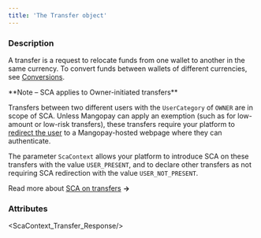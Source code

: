 ```yaml
---
title: 'The Transfer object'
---
```


  
### Description
A transfer is a request to relocate funds from one wallet to another in the same currency. To convert funds between wallets of different currencies, see [Conversions](/api-reference/conversions/conversion-object).

<Note>
**Note – SCA applies to Owner-initiated transfers**

Transfers between two different users with the `UserCategory` of `OWNER` are in scope of SCA. Unless Mangopay can apply an exemption (such as for low-amount or low-risk transfers), these transfers require your platform to [redirect the user](/guides/sca/session) to a Mangopay-hosted webpage where they can authenticate.

The parameter `ScaContext` allows your platform to introduce SCA on these transfers with the value `USER_PRESENT`, and to declare other transfers as not requiring SCA redirection with the value `USER_NOT_PRESENT`. 

Read more about [SCA on transfers](/guides/sca/transfers) **&rarr;**
</Note>


### Attributes  

<ScaContext_Transfer_Response/>

<Id />  

<Tag />  

<CreationDate />  

<AuthorId1 />  

<CreditedUserId />  

<DebitedFunds6 />  

<CreditedFunds3 />  

<Fees2 />  

<Status1 />  

<ResultCode />  

<ResultMessage />  

<ExecutionDate />  

<Type />  

<Nature />  

<DebitedWalletId />  

<CreditedWalletId1 />

<PendingUserActionResponse/>